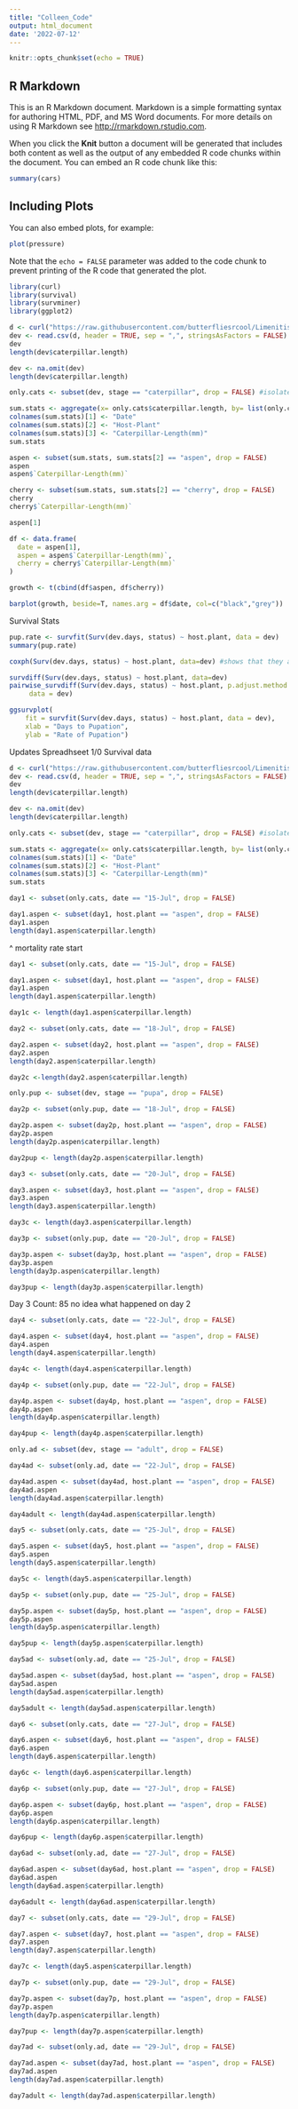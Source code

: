 ```yaml
---
title: "Colleen_Code"
output: html_document
date: '2022-07-12'
---
```


```r
knitr::opts_chunk$set(echo = TRUE)
```

## R Markdown

This is an R Markdown document. Markdown is a simple formatting syntax for authoring HTML, PDF, and MS Word documents. For more details on using R Markdown see <http://rmarkdown.rstudio.com>.

When you click the **Knit** button a document will be generated that includes both content as well as the output of any embedded R code chunks within the document. You can embed an R code chunk like this:

```r
summary(cars)
```

## Including Plots

You can also embed plots, for example:

```r
plot(pressure)
```

Note that the `echo = FALSE` parameter was added to the code chunk to prevent printing of the R code that generated the plot.
```r
library(curl)
library(survival)
library(survminer)
library(ggplot2)
```
```r
d <- curl("https://raw.githubusercontent.com/butterfliesrcool/Limenitis-Host-Plant-Gene-Expression/main/caterpillar.dev.data.csv")
dev <- read.csv(d, header = TRUE, sep = ",", stringsAsFactors = FALSE)
dev
length(dev$caterpillar.length)
```
```r
dev <- na.omit(dev)
length(dev$caterpillar.length)
```
```r
only.cats <- subset(dev, stage == "caterpillar", drop = FALSE) #isolates caterpillars from full data set

sum.stats <- aggregate(x= only.cats$caterpillar.length, by= list(only.cats$date, only.cats$host.plant), FUN=mean)
colnames(sum.stats)[1] <- "Date"
colnames(sum.stats)[2] <- "Host-Plant"
colnames(sum.stats)[3] <- "Caterpillar-Length(mm)"
sum.stats
```
```r
aspen <- subset(sum.stats, sum.stats[2] == "aspen", drop = FALSE)
aspen
aspen$`Caterpillar-Length(mm)`
```
```r
cherry <- subset(sum.stats, sum.stats[2] == "cherry", drop = FALSE)
cherry
cherry$`Caterpillar-Length(mm)`
```
```r
aspen[1]
```
```r
df <- data.frame(
  date = aspen[1],
  aspen = aspen$`Caterpillar-Length(mm)`,
  cherry = cherry$`Caterpillar-Length(mm)`
)

growth <- t(cbind(df$aspen, df$cherry))

barplot(growth, beside=T, names.arg = df$date, col=c("black","grey"))
```

Survival Stats
```r
pup.rate <- survfit(Surv(dev.days, status) ~ host.plant, data = dev)
summary(pup.rate)
```
```r
coxph(Surv(dev.days, status) ~ host.plant, data=dev) #shows that they are significantly different
```
```r
survdiff(Surv(dev.days, status) ~ host.plant, data=dev)
pairwise_survdiff(Surv(dev.days, status) ~ host.plant, p.adjust.method = "BH",
     data = dev)
```
```r
ggsurvplot(
    fit = survfit(Surv(dev.days, status) ~ host.plant, data = dev), 
    xlab = "Days to Pupation", 
    ylab = "Rate of Pupation")
```

Updates Spreadhseet 1/0 Survival data
```r
d <- curl("https://raw.githubusercontent.com/butterfliesrcool/Limenitis-Host-Plant-Gene-Expression/main/caterpillar.dev.data.csv")
dev <- read.csv(d, header = TRUE, sep = ",", stringsAsFactors = FALSE)
dev
length(dev$caterpillar.length)
```
```r
dev <- na.omit(dev)
length(dev$caterpillar.length)
```
```r
only.cats <- subset(dev, stage == "caterpillar", drop = FALSE) #isolates caterpillars from full data set

sum.stats <- aggregate(x= only.cats$caterpillar.length, by= list(only.cats$date, only.cats$host.plant), FUN=mean)
colnames(sum.stats)[1] <- "Date"
colnames(sum.stats)[2] <- "Host-Plant"
colnames(sum.stats)[3] <- "Caterpillar-Length(mm)"
sum.stats
```
```r
day1 <- subset(only.cats, date == "15-Jul", drop = FALSE)

day1.aspen <- subset(day1, host.plant == "aspen", drop = FALSE)
day1.aspen
length(day1.aspen$caterpillar.length)
```
^ mortality rate start
```r
day1 <- subset(only.cats, date == "15-Jul", drop = FALSE)

day1.aspen <- subset(day1, host.plant == "aspen", drop = FALSE)
day1.aspen
length(day1.aspen$caterpillar.length)
```
```r
day1c <- length(day1.aspen$caterpillar.length)
```
```r
day2 <- subset(only.cats, date == "18-Jul", drop = FALSE)

day2.aspen <- subset(day2, host.plant == "aspen", drop = FALSE)
day2.aspen
length(day2.aspen$caterpillar.length)
```
```r
day2c <-length(day2.aspen$caterpillar.length)
```
```r
only.pup <- subset(dev, stage == "pupa", drop = FALSE)
```
```r
day2p <- subset(only.pup, date == "18-Jul", drop = FALSE)

day2p.aspen <- subset(day2p, host.plant == "aspen", drop = FALSE)
day2p.aspen
length(day2p.aspen$caterpillar.length)
```
```r
day2pup <- length(day2p.aspen$caterpillar.length)
```
```r
day3 <- subset(only.cats, date == "20-Jul", drop = FALSE)

day3.aspen <- subset(day3, host.plant == "aspen", drop = FALSE)
day3.aspen
length(day3.aspen$caterpillar.length)
```
```r
day3c <- length(day3.aspen$caterpillar.length)
```
```r
day3p <- subset(only.pup, date == "20-Jul", drop = FALSE)

day3p.aspen <- subset(day3p, host.plant == "aspen", drop = FALSE)
day3p.aspen
length(day3p.aspen$caterpillar.length)
```
```r
day3pup <- length(day3p.aspen$caterpillar.length)
```

Day 3 Count: 85  no idea what happened on day 2
```r
day4 <- subset(only.cats, date == "22-Jul", drop = FALSE)

day4.aspen <- subset(day4, host.plant == "aspen", drop = FALSE)
day4.aspen
length(day4.aspen$caterpillar.length)
```
```r
day4c <- length(day4.aspen$caterpillar.length)
```
```r
day4p <- subset(only.pup, date == "22-Jul", drop = FALSE)

day4p.aspen <- subset(day4p, host.plant == "aspen", drop = FALSE)
day4p.aspen
length(day4p.aspen$caterpillar.length)
```
```r
day4pup <- length(day4p.aspen$caterpillar.length)
```
```r
only.ad <- subset(dev, stage == "adult", drop = FALSE)
```
```r
day4ad <- subset(only.ad, date == "22-Jul", drop = FALSE)

day4ad.aspen <- subset(day4ad, host.plant == "aspen", drop = FALSE)
day4ad.aspen
length(day4ad.aspen$caterpillar.length)
```
```r
day4adult <- length(day4ad.aspen$caterpillar.length)
```
```r
day5 <- subset(only.cats, date == "25-Jul", drop = FALSE)

day5.aspen <- subset(day5, host.plant == "aspen", drop = FALSE)
day5.aspen
length(day5.aspen$caterpillar.length)
```
```r
day5c <- length(day5.aspen$caterpillar.length)
```
```r
day5p <- subset(only.pup, date == "25-Jul", drop = FALSE)

day5p.aspen <- subset(day5p, host.plant == "aspen", drop = FALSE)
day5p.aspen
length(day5p.aspen$caterpillar.length)
```
```r
day5pup <- length(day5p.aspen$caterpillar.length)
```
```r
day5ad <- subset(only.ad, date == "25-Jul", drop = FALSE)

day5ad.aspen <- subset(day5ad, host.plant == "aspen", drop = FALSE)
day5ad.aspen
length(day5ad.aspen$caterpillar.length)
```
```r
day5adult <- length(day5ad.aspen$caterpillar.length)
```
```r
day6 <- subset(only.cats, date == "27-Jul", drop = FALSE)

day6.aspen <- subset(day6, host.plant == "aspen", drop = FALSE)
day6.aspen
length(day6.aspen$caterpillar.length)
```
```r
day6c <- length(day6.aspen$caterpillar.length)
```
```r
day6p <- subset(only.pup, date == "27-Jul", drop = FALSE)

day6p.aspen <- subset(day6p, host.plant == "aspen", drop = FALSE)
day6p.aspen
length(day6p.aspen$caterpillar.length)
```
```r
day6pup <- length(day6p.aspen$caterpillar.length)
```
```r
day6ad <- subset(only.ad, date == "27-Jul", drop = FALSE)

day6ad.aspen <- subset(day6ad, host.plant == "aspen", drop = FALSE)
day6ad.aspen
length(day6ad.aspen$caterpillar.length)
```
```r
day6adult <- length(day6ad.aspen$caterpillar.length)
```
```r
day7 <- subset(only.cats, date == "29-Jul", drop = FALSE)

day7.aspen <- subset(day7, host.plant == "aspen", drop = FALSE)
day7.aspen
length(day7.aspen$caterpillar.length)
```
```r
day7c <- length(day5.aspen$caterpillar.length)
```
```r
day7p <- subset(only.pup, date == "29-Jul", drop = FALSE)

day7p.aspen <- subset(day7p, host.plant == "aspen", drop = FALSE)
day7p.aspen
length(day7p.aspen$caterpillar.length)
```
```r
day7pup <- length(day7p.aspen$caterpillar.length)
```
```r
day7ad <- subset(only.ad, date == "29-Jul", drop = FALSE)

day7ad.aspen <- subset(day7ad, host.plant == "aspen", drop = FALSE)
day7ad.aspen
length(day7ad.aspen$caterpillar.length)
```
```r
day7adult <- length(day7ad.aspen$caterpillar.length)
```
